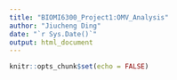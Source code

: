 ```yaml
---
title: "BIOMI6300_Project1:OMV_Analysis"
author: "Jiucheng Ding"
date: "`r Sys.Date()`"
output: html_document
---
```


```r
knitr::opts_chunk$set(echo = FALSE)
```



